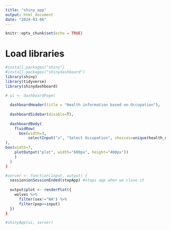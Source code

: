 ```yaml
---
title: "shiny_app"
output: html_document
date: "2024-03-06"
---
```


```r
knitr::opts_chunk$set(echo = TRUE)
```

# Load libraries
```r
#install.packages("shiny")
#install.packages("shinydashboard")
library(shiny)
library(tidyverse)
library(shinydashboard)
```

```r
# ui <- dashboardPage(
  
  dashboardHeader(title = "Health information based on Occupation"),
  
  dashboardSidebar(disable=T),
  
  dashboardBody(
    fluidRow(
      box(width=3, 
          selectInput("x", "Select Occupation", choices=unique(health_data$occupation)), hr()
),
box(width=7, 
    plotOutput("plot", width="600px", height="400px"))
    )
  )
)

#server <- function(input, output) {
  session$onSessionEnded(stopApp) #stops app when we close it
  
  output$plot <- renderPlot({
    wolves %>% 
      filter(sex!="NA") %>% 
      filter(pop==input)
  })
}

#shinyApp(ui, server)
```